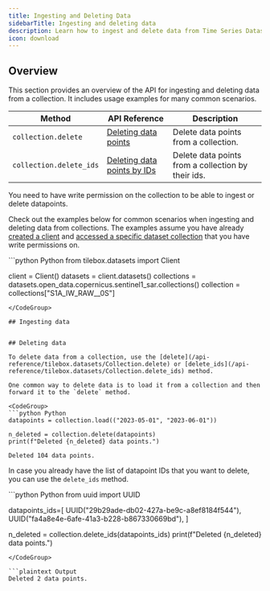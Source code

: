 ```yaml
---
title: Ingesting and Deleting Data
sidebarTitle: Ingesting and deleting data
description: Learn how to ingest and delete data from Time Series Dataset collections.
icon: download
---
```


## Overview

This section provides an overview of the API for ingesting and deleting data from a collection. It includes usage examples for many common scenarios.

| Method                  | API Reference                                                                        | Description                                          |
| ----------------------- | ------------------------------------------------------------------------------------ | ---------------------------------------------------- |
| `collection.delete`     | [Deleting data points](/api-reference/tilebox.datasets/Collection.delete)            | Delete data points from a collection.                |
| `collection.delete_ids` | [Deleting data points by IDs](/api-reference/tilebox.datasets/Collection.delete_ids) | Delete data points from a collection by their ids.   |

<Note>
  You need to have write permission on the collection to be able to ingest or delete datapoints.
</Note>

Check out the examples below for common scenarios when ingesting and deleting data from collections.
The examples assume you have already [created a client](/datasets/introduction#creating-a-datasets-client) and [accessed a specific dataset collection](/datasets/collections) that you have write permissions on.

<CodeGroup>
```python Python
from tilebox.datasets import Client

client = Client()
datasets = client.datasets()
collections = datasets.open_data.copernicus.sentinel1_sar.collections()
collection = collections["S1A_IW_RAW__0S"]
```
</CodeGroup>

## Ingesting data


## Deleting data

To delete data from a collection, use the [delete](/api-reference/tilebox.datasets/Collection.delete) or [delete_ids](/api-reference/tilebox.datasets/Collection.delete_ids) method.

One common way to delete data is to load it from a collection and then forward it to the `delete` method.

<CodeGroup>
```python Python
datapoints = collection.load(("2023-05-01", "2023-06-01"))

n_deleted = collection.delete(datapoints)
print(f"Deleted {n_deleted} data points.")
```
</CodeGroup>

```plaintext Output
Deleted 104 data points.
```

In case you already have the list of datapoint IDs that you want to delete, you can use the `delete_ids` method.

<CodeGroup>
```python Python
from uuid import UUID

datapoints_ids=[
  UUID("29b29ade-db02-427a-be9c-a8ef8184f544"),
  UUID("fa4a8e4e-6afe-41a3-b228-b867330669bd"),
]

n_deleted = collection.delete_ids(datapoints_ids)
print(f"Deleted {n_deleted} data points.")
```
</CodeGroup>

```plaintext Output
Deleted 2 data points.
```
